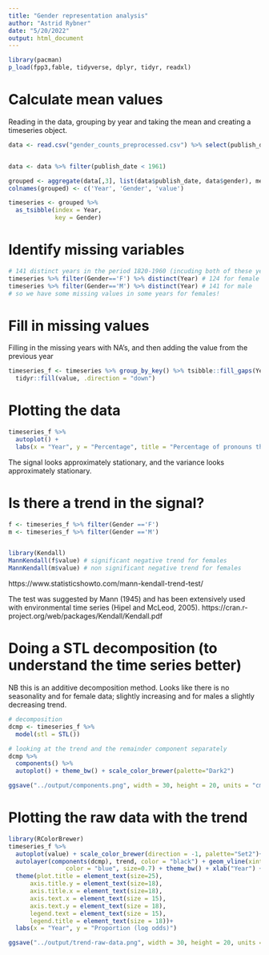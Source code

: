```yaml
---
title: "Gender representation analysis"
author: "Astrid Rybner"
date: "5/20/2022"
output: html_document
---
```


```r
library(pacman)
p_load(fpp3,fable, tidyverse, dplyr, tidyr, readxl)

```

# Calculate mean values
Reading in the data, grouping by year and taking the mean and creating a timeseries object. 
```r
data <- read.csv("gender_counts_preprocessed.csv") %>% select(publish_date, gender, male_skewness_log)


data <- data %>% filter(publish_date < 1961)

grouped <- aggregate(data[,3], list(data$publish_date, data$gender), mean) 
colnames(grouped) <- c('Year', 'Gender', 'value')

timeseries <- grouped %>%
  as_tsibble(index = Year, 
             key = Gender)
```

# Identify missing variables
```r
# 141 distinct years in the period 1820-1960 (incuding both of these years)
timeseries %>% filter(Gender=='F') %>% distinct(Year) # 124 for female
timeseries %>% filter(Gender=='M') %>% distinct(Year) # 141 for male
# so we have some missing values in some years for females!
```

# Fill in missing values
Filling in the missing years with NA's, and then adding the value from the previous year
```r
timeseries_f <- timeseries %>% group_by_key() %>% tsibble::fill_gaps(Year) %>%
  tidyr::fill(value, .direction = "down")

```

# Plotting the data 
```r
timeseries_f %>%
  autoplot() +
  labs(x = "Year", y = "Percentage", title = "Percentage of pronouns that are male")
```
The signal looks approximately stationary, and the variance looks approximately stationary. 

# Is there a trend in the signal?
```r
f <- timeseries_f %>% filter(Gender =='F')
m <- timeseries_f %>% filter(Gender =='M')


library(Kendall)
MannKendall(f$value) # significant negative trend for females
MannKendall(m$value) # non significant negative trend for females

```
https://www.statisticshowto.com/mann-kendall-trend-test/ 

The test was suggested by Mann (1945) and has been extensively used with environmental time
series (Hipel and McLeod, 2005). 
https://cran.r-project.org/web/packages/Kendall/Kendall.pdf 



# Doing a STL decomposition (to understand the time series better)
NB this is an additive decomposition method. 
Looks like there is no seasonality and for female data; slightly increasing and for males a slightly decreasing trend. 

```r
# decomposition
dcmp <- timeseries_f %>%
  model(stl = STL())

# looking at the trend and the remainder component separately 
dcmp %>%
  components() %>%
  autoplot() + theme_bw() + scale_color_brewer(palette="Dark2")

ggsave("../output/components.png", width = 30, height = 20, units = "cm")
```

# Plotting the raw data with the trend
```r
library(RColorBrewer)
timeseries_f %>%
  autoplot(value) + scale_color_brewer(direction = -1, palette="Set2")+
  autolayer(components(dcmp), trend, color = "black") + geom_vline(xintercept = 1945, linetype="dashed", 
                color = "blue", size=0.7) + theme_bw() + xlab("Year") + ylab(" ") + ggtitle("Trend in skewness by gender of the author") +
  theme(plot.title = element_text(size=25),
      axis.title.y = element_text(size=18),
      axis.title.x = element_text(size=18),
      axis.text.x = element_text(size = 15),
      axis.text.y = element_text(size = 18),
      legend.text = element_text(size = 15),
      legend.title = element_text(size = 18))+
  labs(x = "Year", y = "Proportion (log odds)")

ggsave("../output/trend-raw-data.png", width = 30, height = 20, units = "cm")

```
